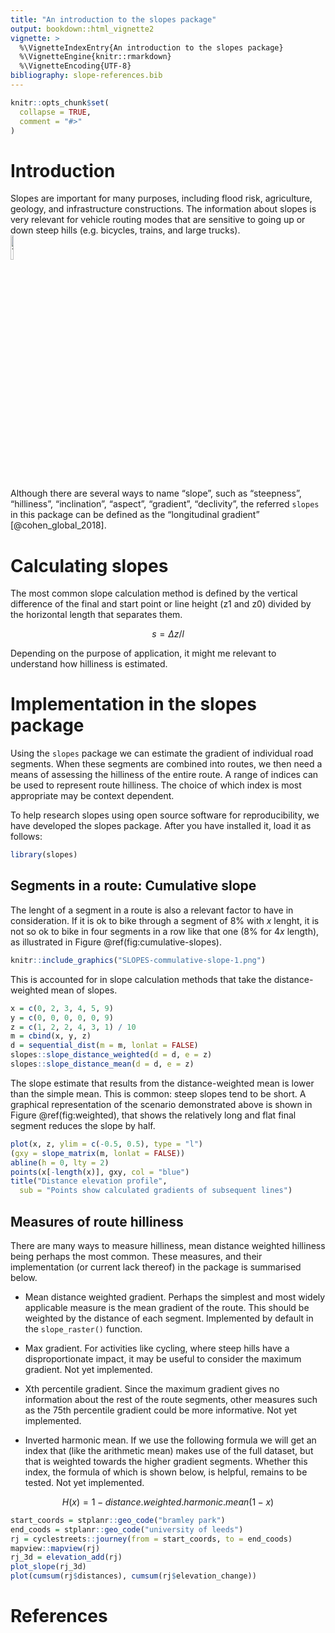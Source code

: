 ```yaml
---
title: "An introduction to the slopes package"
output: bookdown::html_vignette2
vignette: >
  %\VignetteIndexEntry{An introduction to the slopes package}
  %\VignetteEngine{knitr::rmarkdown}
  %\VignetteEncoding{UTF-8}
bibliography: slope-references.bib
---
```


```r
knitr::opts_chunk$set(
  collapse = TRUE,
  comment = "#>"
)
```

# Introduction

Slopes are important for many purposes, including flood risk, agriculture, geology, and infrastructure constructions. The information about slopes is very relevant for vehicle routing modes that are sensitive to going up or down steep hills (e.g. bicycles, trains, and large trucks).  
![Traffic sign](https://sinalnorte.com/wp-content/uploads/2018/02/A3b.jpg){ width=10% }  

Although there are several ways to name "slope", such as "steepness", "hilliness", "inclination", "aspect", "gradient", "declivity", the referred `slopes` in this package can be defined as the "longitudinal gradient" [@cohen_global_2018].

# Calculating slopes

The most common slope calculation method is defined by the vertical difference of the final and start point or line height (z1 and z0) divided by the horizontal length that separates them.

$$
s = \Delta z/l
$$

Depending on the purpose of application, it might me relevant to understand how hilliness is estimated.  

# Implementation in the slopes package

Using the `slopes` package we can estimate the gradient of individual road segments. When these segments are combined into routes, we then need a means of assessing the hilliness of the entire route. A range of indices can be used to represent route hilliness. The choice of which index is most appropriate may be context dependent.

To help research slopes using open source software for reproducibility, we have developed the slopes package.
After you have installed it, load it as follows:

```r
library(slopes)
```

<!-- ... small example from readme? ... -->
<!-- # Thoughts -->

## Segments in a route: Cumulative slope 

The lenght of a segment in a route is also a relevant factor to have in consideration. 
If it is ok to bike through a segment of 8% with $x$ lenght, it is not so ok to bike in four segments in a row like that one (8% for 4$x$ length), as illustrated in Figure \@ref(fig:cumulative-slopes).

```r
knitr::include_graphics("SLOPES-commulative-slope-1.png")
```

This is accounted for in slope calculation methods that take the distance-weighted mean of slopes.

```r
x = c(0, 2, 3, 4, 5, 9)
y = c(0, 0, 0, 0, 0, 9)
z = c(1, 2, 2, 4, 3, 1) / 10
m = cbind(x, y, z)
d = sequential_dist(m = m, lonlat = FALSE)
slopes::slope_distance_weighted(d = d, e = z)
slopes::slope_distance_mean(d = d, e = z)
```

The slope estimate that results from the distance-weighted mean is lower than the simple mean.
This is common: steep slopes tend to be short.
A graphical representation of the scenario demonstrated above is shown in Figure \@ref(fig:weighted), that shows the relatively long and flat final segment reduces the slope by half.

```r
plot(x, z, ylim = c(-0.5, 0.5), type = "l")
(gxy = slope_matrix(m, lonlat = FALSE))
abline(h = 0, lty = 2)
points(x[-length(x)], gxy, col = "blue")
title("Distance elevation profile",
  sub = "Points show calculated gradients of subsequent lines")
```

## Measures of route hilliness

There are many ways to measure hilliness, mean distance weighted hilliness being perhaps the most common.
These measures, and their implementation (or current lack thereof) in the package is summarised below.

- Mean distance weighted gradient. Perhaps the simplest and most widely applicable measure is the mean gradient of the route. This should be weighted by the distance of each segment. Implemented by default in the `slope_raster()` function.

- Max gradient. For activities like cycling, where steep hills have a disproportionate impact, it may be useful to consider the maximum gradient. Not yet implemented.

<!-- Todo: update when we have `method = max` -->

- Xth percentile gradient. Since the maximum gradient gives no information about the rest of the route segments, other measures such as the 75th percentile gradient could be more informative. Not yet implemented.

- Inverted harmonic mean. If we use the following formula we will get an index that (like the arithmetic mean) makes use of the full dataset, but that is weighted towards the higher gradient segments. Whether this index, the formula of which is shown below, is helpful, remains to be tested. Not yet implemented.

$$
H(x) = 1 - distance.weighted.harmonic.mean(1-x)
$$



```r
start_coords = stplanr::geo_code("bramley park")
end_coods = stplanr::geo_code("university of leeds")
rj = cyclestreets::journey(from = start_coords, to = end_coods)
mapview::mapview(rj)
rj_3d = elevation_add(rj)
plot_slope(rj_3d)
plot(cumsum(rj$distances), cumsum(rj$elevation_change))
```



# References

